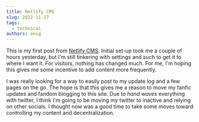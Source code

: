 ```yaml
---
title: Netlify CMS
slug: 2022-11-27
tags:
  - technical
authors: enig
---
```

T﻿his is my first post from [Netlify CMS](https://www.netlifycms.org). Initial set-up took me a couple of hours yesterday, but I'm still tinkering with settings and such to get it to where I want it. For visitors, nothing has changed much. For me, I'm hoping this gives me some incentive to add content more frequently.

I was really looking for a way to easily post to my update log and a few pages on the go. The hope is that this gives me a reason to move my fanfic updates and fandom blogging to this site. Due to *hand waves* everything with twitter, I think I'm going to be moving my twitter to inactive and relying on other socials. I thought now was a good time to take some moves toward controlling my content and decentralization.
